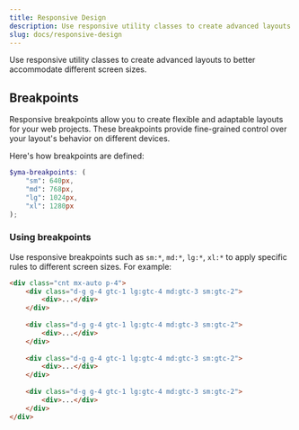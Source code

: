 ```yaml
---
title: Responsive Design
description: Use responsive utility classes to create advanced layouts to better accommodate different screen sizes.
slug: docs/responsive-design
---
```


Use responsive utility classes to create advanced layouts to better accommodate different screen sizes.

## Breakpoints

Responsive breakpoints allow you to create flexible and adaptable layouts for your web projects. These breakpoints provide fine-grained control over your layout's behavior on different devices.

Here's how breakpoints are defined:

```scss
$yma-breakpoints: (
    "sm": 640px,
    "md": 768px,
    "lg": 1024px,
    "xl": 1280px
);
```

### Using breakpoints

Use responsive breakpoints such as `sm:*`, `md:*`, `lg:*`, `xl:*` to apply specific rules to different screen sizes. For example:

```html "lg:gtc-4" "md:gtc-3" "sm:gtc-2"
<div class="cnt mx-auto p-4">
    <div class="d-g g-4 gtc-1 lg:gtc-4 md:gtc-3 sm:gtc-2">
        <div>...</div>
    </div>
    
    <div class="d-g g-4 gtc-1 lg:gtc-4 md:gtc-3 sm:gtc-2">
        <div>...</div>
    </div>
    
    <div class="d-g g-4 gtc-1 lg:gtc-4 md:gtc-3 sm:gtc-2">
        <div>...</div>
    </div>
    
    <div class="d-g g-4 gtc-1 lg:gtc-4 md:gtc-3 sm:gtc-2">
        <div>...</div>
    </div>
</div>
```